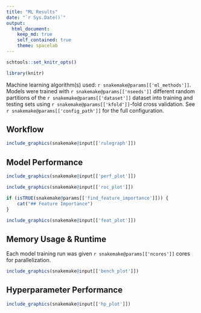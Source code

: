 ```yaml
---
title: "ML Results"
date: "`r Sys.Date()`"
output:
  html_document:
    keep_md: true
    self_contained: true
    theme: spacelab
---
```


```r
schtools::set_knitr_opts()
```

```r
library(knitr)
```

Machine learning algorithm(s) used: `r snakemake@params[['ml_methods']]`.
Models were trained with `r snakemake@params[['nseeds']]` different random
partitions of the `r snakemake@params[['dataset']]` dataset into training and
testing sets using `r snakemake@params[['kfold']]`-fold cross validation.
See ``r snakemake@params[['config_path']]`` for the full configuration.

## Workflow

```r
include_graphics(snakemake@input[['rulegraph']])
```

## Model Performance

```r
include_graphics(snakemake@input[['perf_plot']])
```

```r
include_graphics(snakemake@input[['roc_plot']])
```

```r
if (isTRUE(snakemake@params[['find_feature_importance']])) { 
    cat("## Feature Importance") 
}
```

```r
include_graphics(snakemake@input[['feat_plot']])
```

## Memory Usage & Runtime

Each model training run was given `r snakemake@params[['ncores']]` cores
for parallelization.

```r
include_graphics(snakemake@input[['bench_plot']])
```

## Hyperparameter Performance

```r
include_graphics(snakemake@input[['hp_plot']])
```
